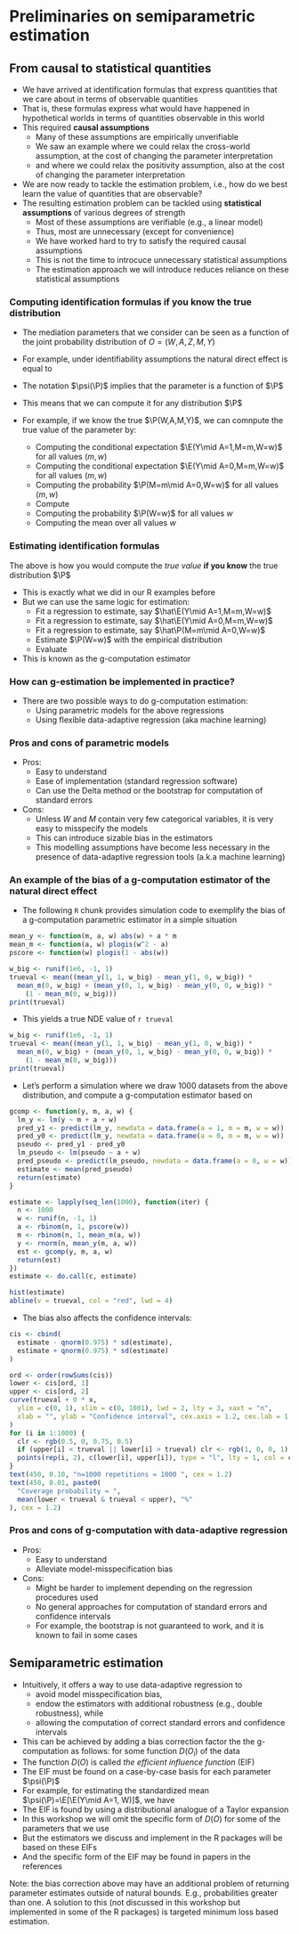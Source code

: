 # Preliminaries on semiparametric estimation

## From causal to statistical quantities

- We have arrived at identification formulas that express quantities that we
  care about in terms of observable quantities
- That is, these formulas express what would have happened in hypothetical worlds in terms of quantities observable in this world
- This required **causal assumptions**
  - Many of these assumptions are empirically unverifiable
  - We saw an example where we could relax the cross-world assumption, at the
    cost of changing the parameter interpretation
  - and where we could relax the positivity assumption, also at the cost of
    changing the parameter interpretation
- We are now ready to tackle the estimation problem, i.e., how do we best learn the value of quantities that are observable?
- The resulting estimation problem can be tackled using **statistical
  assumptions** of various degrees of strength
  - Most of these assumptions are verifiable (e.g., a linear model)
  - Thus, most are unnecessary (except for convenience)
  - We have worked hard to try to satisfy the required causal assumptions
  - This is not the time to introcuce unnecessary statistical assumptions
  - The estimation approach we will introduce reduces reliance on these statistical
    assumptions

### Computing identification formulas if you know the true distribution

- The mediation parameters that we consider can be
  seen as a function of the joint probability distribution of $O=(W,A,Z,M,Y)$
  
- For example, under identifiability assumptions the natural direct effect is
  equal to
  \begin{equation*}
    \psi(\P) =  \E[\color{Goldenrod}{\E\{\color{ForestGreen}{\{E(Y \mid A=1, M, W) - \E(Y \mid A=0, M, W)}\mid A=0,W\}}]
  \end{equation*}
- The notation $\psi(\P)$ implies that the parameter is a function of $\P$
- This means that we can compute it for any distribution $\P$
- For example, if we know the true $\P(W,A,M,Y)$, we can comnpute the true value
  of the parameter by:
  - Computing the conditional expectation $\E(Y\mid A=1,M=m,W=w)$ for all
    values $(m,w)$
  - Computing the conditional expectation $\E(Y\mid A=0,M=m,W=w)$ for all
    values $(m,w)$
  - Computing the probability $\P(M=m\mid A=0,W=w)$ for all values $(m,w)$
  - Compute
  \begin{align*}
    \color{Goldenrod}{\E\{}&\color{ForestGreen}{\E(Y \mid A=1, M, W) - \E(Y \mid A=0, M, W)}\color{Goldenrod}{\mid A=0,W\}} =\\
    &\color{Goldenrod}{\sum_m\color{ForestGreen}{\{\E(Y \mid A=1, m, w) - \E(Y \mid A=0, m, w)\}}\P(M=m, A=0, W=w)}
  \end{align*}
  - Computing the probability $\P(W=w)$ for all values $w$
  - Computing the mean over all values $w$

### Estimating identification formulas

The above is how you would compute the _true value_ **if you know** the true
  distribution $\P$

- This is exactly what we did in our R examples before
- But we can use the same logic for estimation:
  - Fit a regression to estimate, say $\hat\E(Y\mid A=1,M=m,W=w)$
  - Fit a regression to estimate, say $\hat\E(Y\mid A=0,M=m,W=w)$
  - Fit a regression to estimate, say $\hat\P(M=m\mid A=0,W=w)$
  - Estimate $\P(W=w)$ with the empirical distribution
  - Evaluate
    \begin{equation*}
      \psi(\hat\P) =  \hat\E[\hat\E\{\hat\E(Y \mid A=1, M, W) -
      \hat\E(Y \mid A=0, M, W)\mid A=0,W\}]
  \end{equation*}
- This is known as the g-computation estimator

### How can g-estimation be implemented in practice?

- There are two possible ways to do g-computation estimation:
  - Using parametric models for the above regressions
  - Using flexible data-adaptive regression (aka machine learning)

### Pros and cons of parametric models

- Pros:
  - Easy to understand
  - Ease of implementation (standard regression software)
  - Can use the Delta method or the bootstrap for computation of standard errors

- Cons:
  - Unless $W$ and $M$ contain very few categorical variables, it is very easy
    to misspecify the models
  - This can introduce sizable bias in the estimators
  - This modelling assumptions have become less necessary in the presence of data-adaptive regression tools (a.k.a machine learning)

### An example of the bias of a g-computation estimator of the natural direct effect

- The following `R` chunk provides simulation code to exemplify the bias of a
  g-computation parametric estimator in a simple situation
```r
mean_y <- function(m, a, w) abs(w) + a * m
mean_m <- function(a, w) plogis(w^2 - a)
pscore <- function(w) plogis(1 - abs(w))
```

```r
w_big <- runif(1e6, -1, 1)
trueval <- mean((mean_y(1, 1, w_big) - mean_y(1, 0, w_big)) *
  mean_m(0, w_big) + (mean_y(0, 1, w_big) - mean_y(0, 0, w_big)) *
    (1 - mean_m(0, w_big)))
print(trueval)
```
- This yields a true NDE value of `r trueval`
```r
w_big <- runif(1e6, -1, 1)
trueval <- mean((mean_y(1, 1, w_big) - mean_y(1, 0, w_big)) *
  mean_m(0, w_big) + (mean_y(0, 1, w_big) - mean_y(0, 0, w_big)) *
    (1 - mean_m(0, w_big)))
print(trueval)
```

- Let's perform a simulation where we draw 1000 datasets from the above
  distribution, and compute a g-computation estimator based on
```r
gcomp <- function(y, m, a, w) {
  lm_y <- lm(y ~ m + a + w)
  pred_y1 <- predict(lm_y, newdata = data.frame(a = 1, m = m, w = w))
  pred_y0 <- predict(lm_y, newdata = data.frame(a = 0, m = m, w = w))
  pseudo <- pred_y1 - pred_y0
  lm_pseudo <- lm(pseudo ~ a + w)
  pred_pseudo <- predict(lm_pseudo, newdata = data.frame(a = 0, w = w))
  estimate <- mean(pred_pseudo)
  return(estimate)
}
```

```r
estimate <- lapply(seq_len(1000), function(iter) {
  n <- 1000
  w <- runif(n, -1, 1)
  a <- rbinom(n, 1, pscore(w))
  m <- rbinom(n, 1, mean_m(a, w))
  y <- rnorm(n, mean_y(m, a, w))
  est <- gcomp(y, m, a, w)
  return(est)
})
estimate <- do.call(c, estimate)

hist(estimate)
abline(v = trueval, col = "red", lwd = 4)
```

- The bias also affects the confidence intervals:
```r
cis <- cbind(
  estimate - qnorm(0.975) * sd(estimate),
  estimate + qnorm(0.975) * sd(estimate)
)

ord <- order(rowSums(cis))
lower <- cis[ord, 1]
upper <- cis[ord, 2]
curve(trueval + 0 * x,
  ylim = c(0, 1), xlim = c(0, 1001), lwd = 2, lty = 3, xaxt = "n",
  xlab = "", ylab = "Confidence interval", cex.axis = 1.2, cex.lab = 1.2
)
for (i in 1:1000) {
  clr <- rgb(0.5, 0, 0.75, 0.5)
  if (upper[i] < trueval || lower[i] > trueval) clr <- rgb(1, 0, 0, 1)
  points(rep(i, 2), c(lower[i], upper[i]), type = "l", lty = 1, col = clr)
}
text(450, 0.10, "n=1000 repetitions = 1000 ", cex = 1.2)
text(450, 0.01, paste0(
  "Coverage probability = ",
  mean(lower < trueval & trueval < upper), "%"
), cex = 1.2)
```

### Pros and cons of g-computation with data-adaptive regression

- Pros:
  - Easy to understand
  - Alleviate model-misspecification bias

- Cons:
  - Might be harder to implement depending on the regression procedures used
  - No general approaches for computation of standard errors and confidence
    intervals
  - For example, the bootstrap is not guaranteed to work, and it is known to
    fail in some cases


## Semiparametric estimation 

<!--
KER this may be just me, but I'm not sure the "incorrect bias/variance
tradeoff" argument will be super concrete for folks. I think maybe a more
concrete/motivating argument would be to say that we want to use data adaptive
methods because we don't know how to correctly specify all our models. we also
want valid standard errors and confidence intervals. to do this, we need to use
semiparametric estimation
-->

- Intuitively, it offers a way to use data-adaptive regression to
  - avoid model misspecification bias,
  - endow the estimators with additional robustness (e.g., double robustness), while
  - allowing the computation of correct standard errors and confidence intervals
- This can be achieved by adding a bias correction factor the the g-computation
  as follows:
  \begin{equation*}
    \psi(\hat \P) + \frac{1}{n}\sum_{i=1}^n D(O_i)
  \end{equation*}
  for some function $D(O_i)$ of the data
- The function $D(O)$ is called _the efficient influence function_ (EIF)
- The EIF must be found on a case-by-case basis for each parameter $\psi(\P)$
- For example, for estimating the standardized mean $\psi(\P)=\E[\E(Y\mid A=1,
  W)]$, we have
  \begin{equation*}
    D(O) = \frac{A}{\hat \P(A=1\mid W)}[Y - \hat\E(Y\mid A=1, W)] +
    \hat\E(Y\mid A=1, W) - \psi(\hat\P)
  \end{equation*}
- The EIF is found by using a distributional analogue of a Taylor expansion
- In this workshop we will omit the specific form of $D(O)$ for
  some of the parameters that we use
- But the estimators we discuss and implement in the R packages will be based on
  these EIFs
- And the specific form of the EIF may be found in papers in the references

Note: the bias correction above may have an additional problem of
returning parameter estimates outside of natural bounds. E.g.,
probabilities greater than one. A solution to this (not discussed in
this workshop but implemented in some of the R packages) is targeted
minimum loss based estimation.
